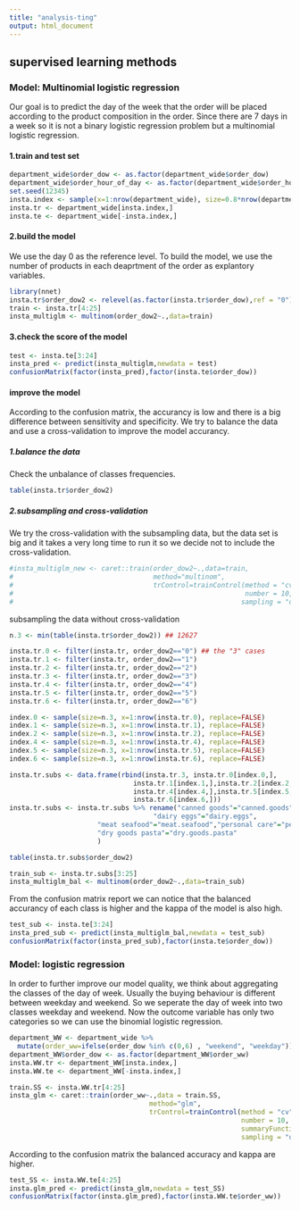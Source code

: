 ```yaml
---
title: "analysis-ting"
output: html_document
---
```


## supervised learning methods

### Model: Multinomial logistic regression

Our goal is to predict the day of the week that the order will be placed according to the product composition in the order. Since there are 7 days in a week so it is not a binary logistic regression problem but a multinomial logistic regression.

#### 1.train and test set
```r
department_wide$order_dow <- as.factor(department_wide$order_dow)
department_wide$order_hour_of_day <- as.factor(department_wide$order_hour_of_day)
set.seed(12345)
insta.index <- sample(x=1:nrow(department_wide), size=0.8*nrow(department_wide), replace=FALSE)
insta.tr <- department_wide[insta.index,]
insta.te <- department_wide[-insta.index,]
```


#### 2.build the model

We use the day 0 as the reference level. To build the model, we use the number of products in each deaprtment of the order as explantory variables.
```r
library(nnet)
insta.tr$order_dow2 <- relevel(as.factor(insta.tr$order_dow),ref = "0")
train <- insta.tr[4:25]
insta_multiglm <- multinom(order_dow2~.,data=train) 
```

#### 3.check the score of the model

```r
test <- insta.te[3:24]
insta_pred <- predict(insta_multiglm,newdata = test)
confusionMatrix(factor(insta_pred),factor(insta.te$order_dow))
```

#### improve the model

According to the confusion matrix, the accurancy is low and there is a big difference between sensitivity and specificity. We try to balance the data and use a cross-validation to improve the model accurancy.

##### 1.balance the data

Check the unbalance of classes frequencies.
```r
table(insta.tr$order_dow2)
```

##### 2.subsampling and cross-validation

We try the cross-validation with the subsampling data, but the data set is big and it takes a very long time to run it so we decide not to include the cross-validation.
```r
#insta_multiglm_new <- caret::train(order_dow2~.,data=train,
#                                   method="multinom",
#                                   trControl=trainControl(method = "cv",
#                                                          number = 10,
#                                                         sampling = "down"))
```


subsampling the data without cross-validation
```r
n.3 <- min(table(insta.tr$order_dow2)) ## 12627

insta.tr.0 <- filter(insta.tr, order_dow2=="0") ## the "3" cases
insta.tr.1 <- filter(insta.tr, order_dow2=="1")
insta.tr.2 <- filter(insta.tr, order_dow2=="2")
insta.tr.3 <- filter(insta.tr, order_dow2=="3")
insta.tr.4 <- filter(insta.tr, order_dow2=="4")
insta.tr.5 <- filter(insta.tr, order_dow2=="5")
insta.tr.6 <- filter(insta.tr, order_dow2=="6")

index.0 <- sample(size=n.3, x=1:nrow(insta.tr.0), replace=FALSE) 
index.1 <- sample(size=n.3, x=1:nrow(insta.tr.1), replace=FALSE)
index.2 <- sample(size=n.3, x=1:nrow(insta.tr.2), replace=FALSE)
index.4 <- sample(size=n.3, x=1:nrow(insta.tr.4), replace=FALSE)
index.5 <- sample(size=n.3, x=1:nrow(insta.tr.5), replace=FALSE)
index.6 <- sample(size=n.3, x=1:nrow(insta.tr.6), replace=FALSE)

insta.tr.subs <- data.frame(rbind(insta.tr.3, insta.tr.0[index.0,],
                               insta.tr.1[index.1,],insta.tr.2[index.2,],
                               insta.tr.4[index.4,],insta.tr.5[index.5,],
                               insta.tr.6[index.6,])) 
insta.tr.subs <- insta.tr.subs %>% rename("canned goods"="canned.goods",
                                    "dairy eggs"="dairy.eggs",
                      "meat seafood"="meat.seafood","personal care"="personal.care",
                      "dry goods pasta"="dry.goods.pasta"
                      )

table(insta.tr.subs$order_dow2)
```

```r
train_sub <- insta.tr.subs[3:25]
insta_multiglm_bal <- multinom(order_dow2~.,data=train_sub)
```

From the confusion matrix report we can notice that the balanced accurancy of each class is higher and the kappa of the model is also high.
```r
test_sub <- insta.te[3:24]
insta_pred_sub <- predict(insta_multiglm_bal,newdata = test_sub)
confusionMatrix(factor(insta_pred_sub),factor(insta.te$order_dow))
```

### Model: logistic regression
In order to further improve our model quality, we think about aggregating the classes of the day of week. Usually the buying behaviour is different between weekday and weekend. So we seperate the day of week into two classes weekday and weekend.
Now the outcome variable has only two categories so we can use the binomial logistic regression.

```r
department_WW <- department_wide %>% 
  mutate(order_ww=ifelse(order_dow %in% c(0,6) , "weekend", "weekday"))
department_WW$order_dow <- as.factor(department_WW$order_ww)
insta.WW.tr <- department_WW[insta.index,]
insta.WW.te <- department_WW[-insta.index,]
```


```r
train.SS <- insta.WW.tr[4:25]
insta_glm <- caret::train(order_ww~.,data = train.SS,
                                   method="glm",
                                   trControl=trainControl(method = "cv",
                                                          number = 10,
                                                          summaryFunction = twoClassSummary, classProbs = TRUE, savePredictions = T,
                                                          sampling = "down"))
```
According to the confusion matrix the balanced accuracy and kappa are higher.
```r
test_SS <- insta.WW.te[4:25]
insta.glm_pred <- predict(insta_glm,newdata = test_SS)
confusionMatrix(factor(insta.glm_pred),factor(insta.WW.te$order_ww))
```

